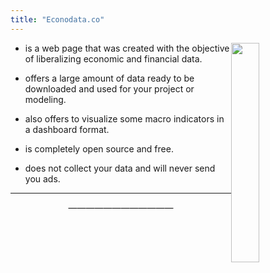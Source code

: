 ```yaml
---
title: "Econodata.co"
---
```




<img style="float: right;" src="l.jpg" width=30%>

* is a web page that was created with the objective of liberalizing economic and financial data. 

* offers a large amount of data ready to be downloaded and used for your project or modeling. 
* also offers to visualize some macro indicators in a dashboard format.

* is completely open source and free.

* does not collect your data and will never send you ads.




<hr>


<div style="text-align: center">
<i class="fas fa-cubes"></i> ------------------------------------ <i class="fas fa-cubes"></i>
</div>
